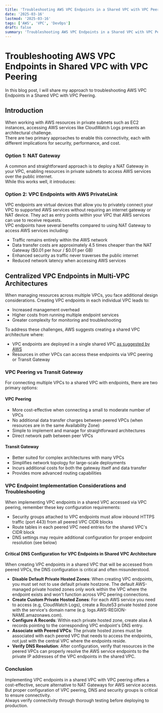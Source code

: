 ```yaml
---
title: 'Troubleshooting AWS VPC Endpoints in a Shared VPC with VPC Peering'
date: '2025-03-16'
lastmod: '2025-03-16'
tags: ['AWS', 'VPC', 'DevOps']
draft: false
summary: 'Troubleshooting AWS VPC Endpoints in a Shared VPC with VPC Peering'
---
```


# Troubleshooting AWS VPC Endpoints in Shared VPC with VPC Peering

In this blog post, I will share my approach to troubleshooting AWS VPC Endpoints in a Shared VPC with VPC Peering.

## Introduction

When working with AWS resources in private subnets such as EC2 instances, accessing AWS services like CloudWatch Logs presents an architectural challenge.  
There are two primary approaches to enable this connectivity, each with different implications for security, performance, and cost.

### Option 1: NAT Gateway

A common and straightforward approach is to deploy a NAT Gateway in your VPC, enabling resources in private subnets to access AWS services over the public internet.  
While this works well, it introduces:

### Option 2: VPC Endpoints with AWS PrivateLink

VPC endpoints are virtual devices that allow you to privately connect your VPC to supported AWS services without requiring an internet gateway or NAT device. They act as entry points within your VPC that AWS services can use to receive requests.  
VPC endpoints have several benefits compared to using NAT Gateway to access AWS services including:

- Traffic remains entirely within the AWS network
- Data transfer costs are approximately 4.5 times cheaper than the NAT Gateway (\$0.01 per hour / $0.01 per GB)
- Enhanced security as traffic never traverses the public internet
- Reduced network latency when accessing AWS services

## Centralized VPC Endpoints in Multi-VPC Architectures

When managing resources across multiple VPCs, you face additional design considerations. Creating VPC endpoints in each individual VPC leads to:

- Increased management overhead
- Higher costs from running multiple endpoint services
- Greater complexity for monitoring and troubleshooting

To address these challenges, AWS suggests creating a shared VPC architecture where:

- VPC endpoints are deployed in a single shared VPC [as suggested by AWS](https://aws.amazon.com/blogs/networking-and-content-delivery/centralize-access-using-vpc-interface-endpoints/)
- Resources in other VPCs can access these endpoints via VPC peering or Transit Gateway

### VPC Peering vs Transit Gateway

For connecting multiple VPCs to a shared VPC with endpoints, there are two primary options:

#### VPC Peering

- More cost-effective when connecting a small to moderate number of VPCs
- No additional data transfer charges between peered VPCs (when resources are in the same Availability Zone)
- Simple to implement and manage for straightforward architectures
- Direct network path between peer VPCs

#### Transit Gateway

- Better suited for complex architectures with many VPCs
- Simplifies network topology for large-scale deployments
- Incurs additional costs for both the gateway itself and data transfer
- Provides more advanced routing capabilities

### VPC Endpoint Implementation Considerations and Troubleshooting

When implementing VPC endpoints in a shared VPC accessed via VPC peering, remember these key configuration requirements:

- Security groups attached to VPC endpoints must allow inbound HTTPS traffic (port 443) from all peered VPC CIDR blocks
- Route tables in each peered VPC need entries for the shared VPC's CIDR block
- DNS settings may require additional configuration for proper endpoint resolution (see below)

#### Critical DNS Configuration for VPC Endpoints in Shared VPC Architecture

When creating VPC endpoints in a shared VPC that will be accessed from peered VPCs, the DNS configuration is critical and often misunderstood.

- **Disable Default Private Hosted Zones**: When creating VPC endpoints, you must set not to use default private hostzone. The default AWS-managed private hosted zones only work within the VPC where the endpoint exists and won't function across VPC peering connections.
- **Create Custom Private Hosted Zones**: For each AWS service you need to access (e.g, CloudWatch Logs), create a Route53 private hosted zone with the service's domain name (e.g. logs.AWS-REGION-NAME.amazonaws.com).
- **Configure A Records**: Within each private hosted zone, create alias A records pointing to the corresponding VPC endpoint's DNS entry.
- **Associate with Peered VPCs**: The private hosted zones must be associated with each peered VPC that needs to access the endpoints, not just with the central VPC where the endpoints reside.
- **Verify DNS Resolution**: After configuration, verify that resources in the peered VPCs can properly resolve the AWS service endpoints to the private IP addresses of the VPC endpoints in the shared VPC.

### Conclusion

Implementing VPC endpoints in a shared VPC with VPC peering offers a cost-effective, secure alternative to NAT Gateways for AWS service access. But proper configuration of VPC peering, DNS and security groups is critical to ensure connectivity.  
Always verify connectivity through thorough testing before deploying to production.
